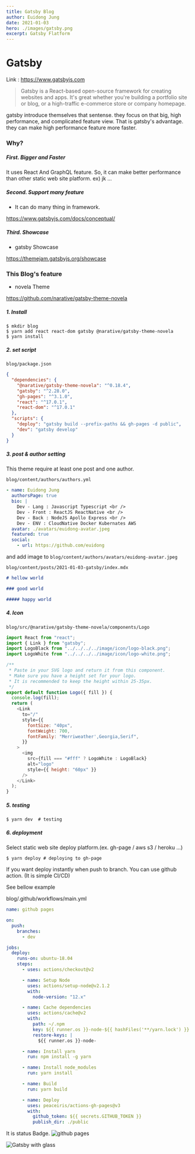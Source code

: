 ```yaml
---
title: Gatsby Blog
author: Euidong Jung
date: 2021-01-03
hero: ./images/gatsby.png
excerpt: Gatsby Flatform
---
```


# Gatsby

Link : https://www.gatsbyjs.com

> Gatsby is a React-based open-source framework for creating websites and apps.
> It's great whether you're building a portfolio site or blog,
> or a high-traffic e-commerce store or company homepage.

gatsby introduce themselves that sentense. they focus on that big, high performance, and complicated feature view.
That is gatsby's advantage. they can make high performance feature more faster.

### Why?

##### First. Bigger and Faster

It uses React And GraphQL feature.
So, it can make better performance than other static web site platform. ex) jk ...

##### Second. Support many feature

- It can do many thing in framework.

https://www.gatsbyjs.com/docs/conceptual/

##### Third. Showcase

- gatsby Showcase

https://themejam.gatsbyjs.org/showcase

### This Blog's feature

- novela Theme

https://github.com/narative/gatsby-theme-novela

##### 1. Install

```shell
$ mkdir blog
$ yarn add react react-dom gatsby @narative/gatsby-theme-novela
$ yarn install
```

##### 2. set script

`blog/package.json`

```json
{
  "dependencies": {
    "@narative/gatsby-theme-novela": "^0.18.4",
    "gatsby": "^2.28.0",
    "gh-pages": "^3.1.0",
    "react": "^17.0.1",
    "react-dom": "^17.0.1"
  },
  "scripts": {
    "deploy": "gatsby build --prefix-paths && gh-pages -d public",
    "dev": "gatsby develop"
  }
}
```

##### 3. post & author setting

This theme require at least one post and one author.

`blog/content/authors/authors.yml`

```yml
- name: Euidong Jung
  authorsPage: true
  bio: |
    Dev - Lang : Javascript Typescript <br />
    Dev - Front : ReactJS ReactNative <br />
    Dev - Back : NodeJS Apollo Express <br />
    Dev - ENV : CloudNative Docker Kubernates AWS
  avatar: ./avatars/euidong-avatar.jpeg
  featured: true
  social:
    - url: https://github.com/euidong
```

and add image to
`blog/content/authors/avatars/euidong-avatar.jpeg`

`blog/content/posts/2021-01-03-gatsby/index.mdx`

```markdown
# hellow world

### good world

##### happy world
```

##### 4. Icon

`blog/src/@narative/gatsby-theme-novela/components/Logo`

```javascript
import React from "react";
import { Link } from "gatsby";
import LogoBlack from "../../../../image/icon/logo-black.png";
import LogoWhite from "../../../../image/icon/logo-white.png";

/**
 * Paste in your SVG logo and return it from this component.
 * Make sure you have a height set for your logo.
 * It is recommended to keep the height within 25-35px.
 */
export default function Logo({ fill }) {
  console.log(fill);
  return (
    <Link
      to="/"
      style={{
        fontSize: "40px",
        fontWeight: 700,
        fontFamily: "Merriweather',Georgia,Serif",
      }}
    >
      <img
        src={fill === "#fff" ? LogoWhite : LogoBlack}
        alt="logo"
        style={{ height: "60px" }}
      />
    </Link>
  );
}
```

##### 5. testing

```shell
$ yarn dev  # testing
```

##### 6. deployment

Select static web site deploy platform.(ex. gh-page / aws s3 / heroku ...)

```shell
$ yarn deploy # deploying to gh-page
```

If you want deploy instantly when push to branch. You can use github action. (It is simple CI/CD)

See bellow example

blog/.github/workflows/main.yml

```yml
name: github pages

on:
  push:
    branches:
      - dev

jobs:
  deploy:
    runs-on: ubuntu-18.04
    steps:
      - uses: actions/checkout@v2

      - name: Setup Node
        uses: actions/setup-node@v2.1.2
        with:
          node-version: "12.x"

      - name: Cache dependencies
        uses: actions/cache@v2
        with:
          path: ~/.npm
          key: ${{ runner.os }}-node-${{ hashFiles('**/yarn.lock') }}
          restore-keys: |
            ${{ runner.os }}-node-

      - name: Install yarn
        run: npm install -g yarn

      - name: Install node_modules
        run: yarn install

      - name: Build
        run: yarn build

      - name: Deploy
        uses: peaceiris/actions-gh-pages@v3
        with:
          github_token: ${{ secrets.GITHUB_TOKEN }}
          publish_dir: ./public
```

It is status Badge.
![github pages](https://github.com/euidong/euidong.github.io/workflows/github%20pages/badge.svg?branch=dev&event=push)

![Gatsby with glass](/images/gatsby-with-glass.jpg)
